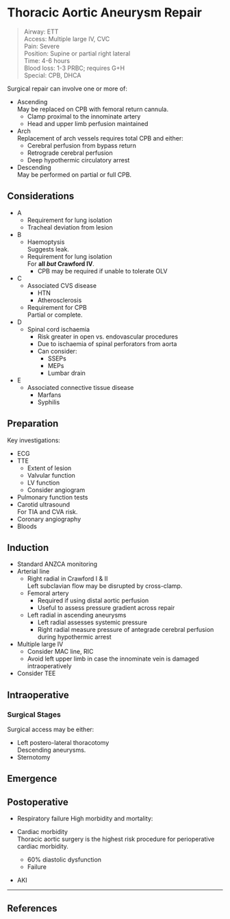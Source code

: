 # Thoracic Aortic Aneurysm Repair


>Airway: ETT <br>
>Access: Multiple large IV, CVC <br>
>Pain: Severe <br>
>Position: Supine or partial right lateral <br>
>Time: 4-6 hours <br>
>Blood loss: 1-3 PRBC; requires G+H <br>
>Special: CPB, DHCA <br>

Surgical repair can involve one or more of:

* Ascending  
May be replaced on CPB with femoral return cannula.
	* Clamp proximal to the innominate artery
	* Head and upper limb perfusion maintained
* Arch  
Replacement of arch vessels requires total CPB and either:
	* Cerebral perfusion from bypass return
	* Retrograde cerebral perfusion
	* Deep hypothermic circulatory arrest
* Descending    
May be performed on partial or full CPB.



## Considerations

* A
	* Requirement for lung isolation
	* Tracheal deviation from lesion
* B
	* Haemoptysis  
	Suggests leak.
	* Requirement for lung isolation  
	For **all *but* Crawford IV**.
		* CPB may be required if unable to tolerate OLV
* C
	* Associated CVS disease
		* HTN
		* Atherosclerosis
	* Requirement for CPB  
	Partial or complete.
* D
	* Spinal cord ischaemia
		* Risk greater in open vs. endovascular procedures
		* Due to ischaemia of spinal perforators from aorta
		* Can consider:
			* SSEPs
			* MEPs
			* Lumbar drain
* E
	* Associated connective tissue disease
		* Marfans
		* Syphilis

## Preparation

Key investigations:

* ECG
* TTE
	* Extent of lesion
	* Valvular function
	* LV function
	* Consider angiogram
* Pulmonary function tests
* Carotid ultrasound  
For TIA and CVA risk.
* Coronary angiography
* Bloods

## Induction

* Standard ANZCA monitoring
* Arterial line
	* Right radial in Crawford I & II  
	Left subclavian flow may be disrupted by cross-clamp.
	* Femoral artery  
		* Required if using distal aortic perfusion
		* Useful to assess pressure gradient across repair
	* Left radial in ascending aneurysms  
		* Left radial assesses systemic pressure
		* Right radial measure pressure of antegrade cerebral perfusion during hypothermic arrest
* Multiple large IV
	* Consider MAC line, RIC
	* Avoid left upper limb in case the innominate vein is damaged intraoperatively
* Consider TEE

## Intraoperative


### Surgical Stages

Surgical access may be either:

* Left postero-lateral thoracotomy  
Descending aneurysms.
* Sternotomy

## Emergence

## Postoperative

* Respiratory failure
High morbidity and mortality:

* Cardiac morbidity  
Thoracic aortic surgery is the highest risk procedure for perioperative cardiac morbidity.
	* 60% diastolic dysfunction
	* Failure
* AKI


---

## References
